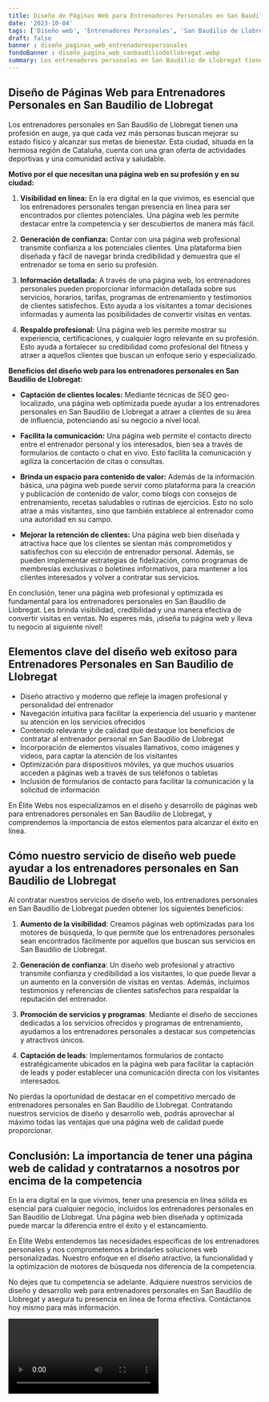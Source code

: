 ```yaml
---
title: Diseño de Páginas Web para Entrenadores Personales en San Baudilio de Llobregat
date: '2023-10-04'
tags: ['Diseño web', 'Entrenadores Personales', 'San Baudilio de Llobregat']
draft: false
banner : diseño_paginas_web_entrenadorespersonales
fondoBanner : diseño_pagina_web_sanbaudiliodellobregat.webp
summary: Los entrenadores personales en San Baudilio de Llobregat tienen una profesión en auge, ya que cada vez más personas buscan mejorar su estado físico y alcanzar sus metas de bienestar. Esta ciudad, situada en la hermosa región de Cataluña, cuenta con una gran oferta de actividades deportivas y una comunidad activa y saludable.
---
```


## Diseño de Páginas Web para Entrenadores Personales en San Baudilio de Llobregat

Los entrenadores personales en San Baudilio de Llobregat tienen una profesión en auge, ya que cada vez más personas buscan mejorar su estado físico y alcanzar sus metas de bienestar. Esta ciudad, situada en la hermosa región de Cataluña, cuenta con una gran oferta de actividades deportivas y una comunidad activa y saludable.

**Motivo por el que necesitan una página web en su profesión y en su ciudad:**

1. **Visibilidad en línea:** En la era digital en la que vivimos, es esencial que los entrenadores personales tengan presencia en línea para ser encontrados por clientes potenciales. Una página web les permite destacar entre la competencia y ser descubiertos de manera más fácil.

2. **Generación de confianza:** Contar con una página web profesional transmite confianza a los potenciales clientes. Una plataforma bien diseñada y fácil de navegar brinda credibilidad y demuestra que el entrenador se toma en serio su profesión.

3. **Información detallada:** A través de una página web, los entrenadores personales pueden proporcionar información detallada sobre sus servicios, horarios, tarifas, programas de entrenamiento y testimonios de clientes satisfechos. Esto ayuda a los visitantes a tomar decisiones informadas y aumenta las posibilidades de convertir visitas en ventas.

4. **Respaldo profesional:** Una página web les permite mostrar su experiencia, certificaciones, y cualquier logro relevante en su profesión. Esto ayuda a fortalecer su credibilidad como profesional del fitness y atraer a aquellos clientes que buscan un enfoque serio y especializado.

**Beneficios del diseño web para los entrenadores personales en San Baudilio de Llobregat:**

- **Captación de clientes locales:** Mediante técnicas de SEO geo-localizado, una página web optimizada puede ayudar a los entrenadores personales en San Baudilio de Llobregat a atraer a clientes de su área de influencia, potenciando así su negocio a nivel local.

- **Facilita la comunicación:** Una página web permite el contacto directo entre el entrenador personal y los interesados, bien sea a través de formularios de contacto o chat en vivo. Esto facilita la comunicación y agiliza la concertación de citas o consultas.

- **Brinda un espacio para contenido de valor:** Además de la información básica, una página web puede servir como plataforma para la creación y publicación de contenido de valor, como blogs con consejos de entrenamiento, recetas saludables o rutinas de ejercicios. Esto no solo atrae a más visitantes, sino que también establece al entrenador como una autoridad en su campo.

- **Mejorar la retención de clientes:** Una página web bien diseñada y atractiva hace que los clientes se sientan más comprometidos y satisfechos con su elección de entrenador personal. Además, se pueden implementar estrategias de fidelización, como programas de membresías exclusivas o boletines informativos, para mantener a los clientes interesados y volver a contratar sus servicios.

En conclusión, tener una página web profesional y optimizada es fundamental para los entrenadores personales en San Baudilio de Llobregat. Les brinda visibilidad, credibilidad y una manera efectiva de convertir visitas en ventas. No esperes más, ¡diseña tu página web y lleva tu negocio al siguiente nivel!

<GifSeo />

<Cta />

## Elementos clave del diseño web exitoso para Entrenadores Personales en San Baudilio de Llobregat

- Diseño atractivo y moderno que refleje la imagen profesional y personalidad del entrenador
- Navegación intuitiva para facilitar la experiencia del usuario y mantener su atención en los servicios ofrecidos
- Contenido relevante y de calidad que destaque los beneficios de contratar al entrenador personal en San Baudilio de Llobregat
- Incorporación de elementos visuales llamativos, como imágenes y videos, para captar la atención de los visitantes
- Optimización para dispositivos móviles, ya que muchos usuarios acceden a páginas web a través de sus teléfonos o tabletas
- Inclusión de formularios de contacto para facilitar la comunicación y la solicitud de información

En Élite Webs nos especializamos en el diseño y desarrollo de páginas web para entrenadores personales en San Baudilio de Llobregat, y comprendemos la importancia de estos elementos para alcanzar el éxito en línea.

## Cómo nuestro servicio de diseño web puede ayudar a los entrenadores personales en San Baudilio de Llobregat

Al contratar nuestros servicios de diseño web, los entrenadores personales en San Baudilio de Llobregat pueden obtener los siguientes beneficios:

1. **Aumento de la visibilidad**: Creamos páginas web optimizadas para los motores de búsqueda, lo que permite que los entrenadores personales sean encontrados fácilmente por aquellos que buscan sus servicios en San Baudilio de Llobregat.

2. **Generación de confianza**: Un diseño web profesional y atractivo transmite confianza y credibilidad a los visitantes, lo que puede llevar a un aumento en la conversión de visitas en ventas. Además, incluimos testimonios y referencias de clientes satisfechos para respaldar la reputación del entrenador.

3. **Promoción de servicios y programas**: Mediante el diseño de secciones dedicadas a los servicios ofrecidos y programas de entrenamiento, ayudamos a los entrenadores personales a destacar sus competencias y atractivos únicos.

4. **Captación de leads**: Implementamos formularios de contacto estratégicamente ubicados en la página web para facilitar la captación de leads y poder establecer una comunicación directa con los visitantes interesados.

No pierdas la oportunidad de destacar en el competitivo mercado de entrenadores personales en San Baudilio de Llobregat. Contratando nuestros servicios de diseño y desarrollo web, podrás aprovechar al máximo todas las ventajas que una página web de calidad puede proporcionar.

## Conclusión: La importancia de tener una página web de calidad y contratarnos a nosotros por encima de la competencia

En la era digital en la que vivimos, tener una presencia en línea sólida es esencial para cualquier negocio, incluidos los entrenadores personales en San Baudilio de Llobregat. Una página web bien diseñada y optimizada puede marcar la diferencia entre el éxito y el estancamiento.

En Élite Webs entendemos las necesidades específicas de los entrenadores personales y nos comprometemos a brindarles soluciones web personalizadas. Nuestro enfoque en el diseño atractivo, la funcionalidad y la optimización de motores de búsqueda nos diferencia de la competencia.

No dejes que tu competencia se adelante. Adquiere nuestros servicios de diseño y desarrollo web para entrenadores personales en San Baudilio de Llobregat y asegura tu presencia en línea de forma efectiva. Contáctanos hoy mismo para más información.

<Video />

<CtaBot job='Entrenadores Personales' city='San Baudilio de Llobregat'/>

<Gmaps query='San Baudilio de Llobregat+españa+maps' />